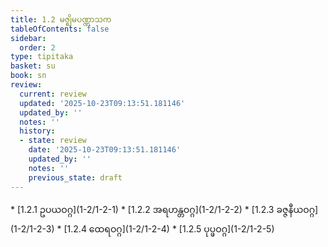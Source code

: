 ```yaml
---
title: 1.2 မဇ္ဈိမပဏ္ဏာသက
tableOfContents: false
sidebar:
  order: 2
type: tipitaka
basket: su
book: sn
review:
  current: review
  updated: '2025-10-23T09:13:51.181146'
  updated_by: ''
  notes: ''
  history:
  - state: review
    date: '2025-10-23T09:13:51.181146'
    updated_by: ''
    notes: ''
    previous_state: draft
---
```



<ReviewStatus review={frontmatter.review} showDetails={true} />

<HypothesisAnnotation frontmatter={frontmatter} />

<DynamicBreadcrumb />



<TableOfContents book="sn" section="1.2">
* [1.2.1 ဥပယဝဂ္ဂ](1-2/1-2-1)
* [1.2.2 အရဟန္တဝဂ္ဂ](1-2/1-2-2)
* [1.2.3 ခဇ္ဇနီယဝဂ္ဂ](1-2/1-2-3)
* [1.2.4 ထေရဝဂ္ဂ](1-2/1-2-4)
* [1.2.5 ပုပ္ဖဝဂ္ဂ](1-2/1-2-5)
</TableOfContents>